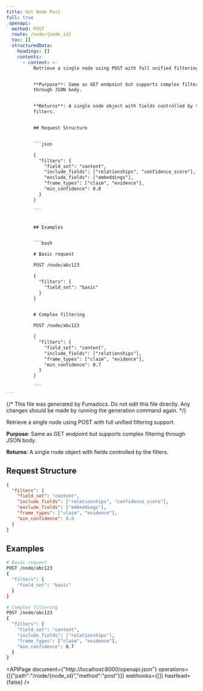```yaml
---
title: Get Node Post
full: true
_openapi:
  method: POST
  route: /node/{node_id}
  toc: []
  structuredData:
    headings: []
    contents:
      - content: >-
          Retrieve a single node using POST with full unified filtering support.


          **Purpose**: Same as GET endpoint but supports complex filtering
          through JSON body.


          **Returns**: A single node object with fields controlled by the
          filters.


          ## Request Structure


          ```json

          {
            "filters": {
              "field_set": "content",
              "include_fields": ["relationships", "confidence_score"],
              "exclude_fields": ["embeddings"],
              "frame_types": ["claim", "evidence"],
              "min_confidence": 0.8
            }
          }

          ```


          ## Examples


          ```bash

          # Basic request

          POST /node/abc123

          {
            "filters": {
              "field_set": "basic"
            }
          }


          # Complex filtering

          POST /node/abc123

          {
            "filters": {
              "field_set": "content",
              "include_fields": ["relationships"],
              "frame_types": ["claim", "evidence"],
              "min_confidence": 0.7
            }
          }

          ```
---
```


{/* This file was generated by Fumadocs. Do not edit this file directly. Any changes should be made by running the generation command again. */}

Retrieve a single node using POST with full unified filtering support.

**Purpose**: Same as GET endpoint but supports complex filtering through JSON body.

**Returns**: A single node object with fields controlled by the filters.

## Request Structure

```json
{
  "filters": {
    "field_set": "content",
    "include_fields": ["relationships", "confidence_score"],
    "exclude_fields": ["embeddings"],
    "frame_types": ["claim", "evidence"],
    "min_confidence": 0.8
  }
}
```

## Examples

```bash
# Basic request
POST /node/abc123
{
  "filters": {
    "field_set": "basic"
  }
}

# Complex filtering
POST /node/abc123
{
  "filters": {
    "field_set": "content",
    "include_fields": ["relationships"],
    "frame_types": ["claim", "evidence"],
    "min_confidence": 0.7
  }
}
```

<APIPage document={"http://localhost:8000/openapi.json"} operations={[{"path":"/node/{node_id}","method":"post"}]} webhooks={[]} hasHead={false} />